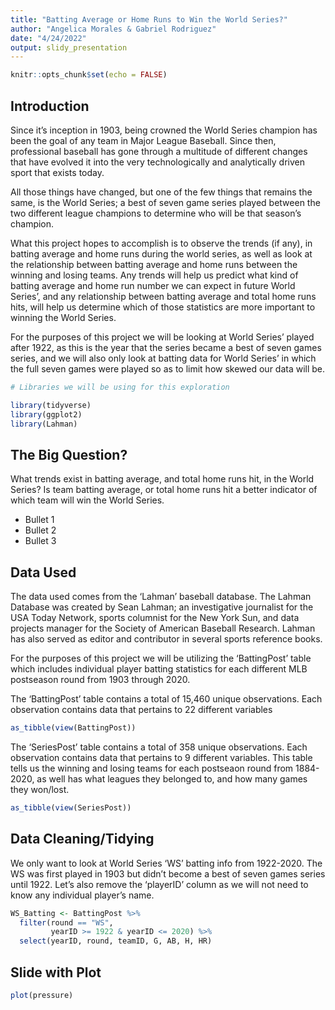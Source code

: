 ```yaml
---
title: "Batting Average or Home Runs to Win the World Series?"
author: "Angelica Morales & Gabriel Rodriguez"
date: "4/24/2022"
output: slidy_presentation
---
```


```r
knitr::opts_chunk$set(echo = FALSE)
```

## Introduction
Since it's inception in 1903, being crowned the World Series champion has been the goal of any team in Major League Baseball. Since then, professional baseball has gone through a multitude of different changes that have evolved it into the very technologically and analytically driven sport that exists today. 

All those things have changed, but one of the few things that remains the same, is the World Series; a best of seven game series played between the two different league champions to determine who will be that season's champion. 

What this project hopes to accomplish is to observe the trends (if any), in batting average and home runs during the world series, as well as look at the relationship between batting average and home runs between the winning and losing teams. Any trends will help us predict what kind of batting average and home run number we can expect in future World Series', and any relationship between batting average and total home runs hits, will help us determine which of those statistics are more important to winning the World Series.

For the purposes of this project we will be looking at World Series' played after 1922, as this is the year that the series became a best of seven games series, and we will also only look at batting data for World Series' in which the full seven games were played so as to limit how skewed our data will be. 

```r

# Libraries we will be using for this exploration

library(tidyverse)
library(ggplot2)
library(Lahman)

```
## The Big Question?

What trends exist in batting average, and total home runs hit, in the World Series?
Is team batting average, or total home runs hit a better indicator of which team will win the World Series. 

- Bullet 1
- Bullet 2
- Bullet 3

## Data Used
The data used comes from the 'Lahman' baseball database. The Lahman Database was created by Sean Lahman; an investigative journalist for the USA Today Network, sports columnist for the New York Sun, and data projects manager for the Society of American Baseball Research. Lahman has also served as editor and contributor in several sports reference books.
   
For the purposes of this project we will be utilizing the 'BattingPost' table which includes individual player batting statistics for each different MLB postseason round from 1903 through 2020.

The 'BattingPost' table contains a total of  15,460 unique observations. Each observation contains data that pertains to 22 different variables

```r
as_tibble(view(BattingPost))

```

The 'SeriesPost' table contains a total of 358 unique observations. Each observation contains data that pertains to 9 different variables. This table tells us the winning and losing teams for each postseaon round from 1884-2020, as well has what leagues they belonged to, and how many games they won/lost. 

```r

as_tibble(view(SeriesPost))

```

## Data Cleaning/Tidying
We only want to look at World Series 'WS' batting info from 1922-2020. The WS was first played in 1903 but didn't become a best of seven games series until 1922. Let's also remove the 'playerID' column as we will not need to know any individual player's name.
```r
WS_Batting <- BattingPost %>%
  filter(round == "WS", 
         yearID >= 1922 & yearID <= 2020) %>%
  select(yearID, round, teamID, G, AB, H, HR)

```

## Slide with Plot

```r
plot(pressure)
```

